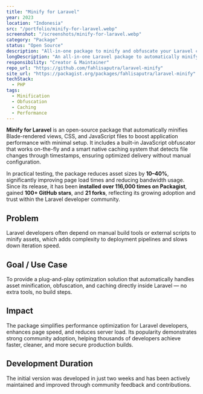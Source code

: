 ```yaml
---
title: "Minify for Laravel"
year: 2023
location: "Indonesia"
src: "/portfolio/minify-for-laravel.webp"
screenshot: "/screenshots/minify-for-laravel.webp"
category: "Package"
status: "Open Source"
description: "All-in-one package to minify and obfuscate your Laravel code."
longDescription: "An all-in-one Laravel package to automatically minify and obfuscate Blade views, CSS, and JavaScript — improving website performance with zero configuration. Trusted by thousands of developers with over 116K installs on Packagist."
responsibility: "Creator & Maintainer"
repo_url: "https://github.com/fahlisaputra/laravel-minify"
site_url: "https://packagist.org/packages/fahlisaputra/laravel-minify"
techStack:
  - PHP
tags:
  - Minification
  - Obfuscation
  - Caching
  - Performance
---
```


**Minify for Laravel** is an open-source package that automatically minifies Blade-rendered views, CSS, and JavaScript files to boost application performance with minimal setup.
It includes a built-in JavaScript obfuscator that works on-the-fly and a smart native caching system that detects file changes through timestamps, ensuring optimized delivery without manual configuration.

In practical testing, the package reduces asset sizes by **10–40%**, significantly improving page load times and reducing bandwidth usage.
Since its release, it has been **installed over 116,000 times on Packagist**, gained **100+ GitHub stars**, and **21 forks**, reflecting its growing adoption and trust within the Laravel developer community.

## Problem
Laravel developers often depend on manual build tools or external scripts to minify assets, which adds complexity to deployment pipelines and slows down iteration speed.

## Goal / Use Case
To provide a plug-and-play optimization solution that automatically handles asset minification, obfuscation, and caching directly inside Laravel — no extra tools, no build steps.

## Impact
The package simplifies performance optimization for Laravel developers, enhances page speed, and reduces server load.
Its popularity demonstrates strong community adoption, helping thousands of developers achieve faster, cleaner, and more secure production builds.

## Development Duration
The initial version was developed in just two weeks and has been actively maintained and improved through community feedback and contributions.
